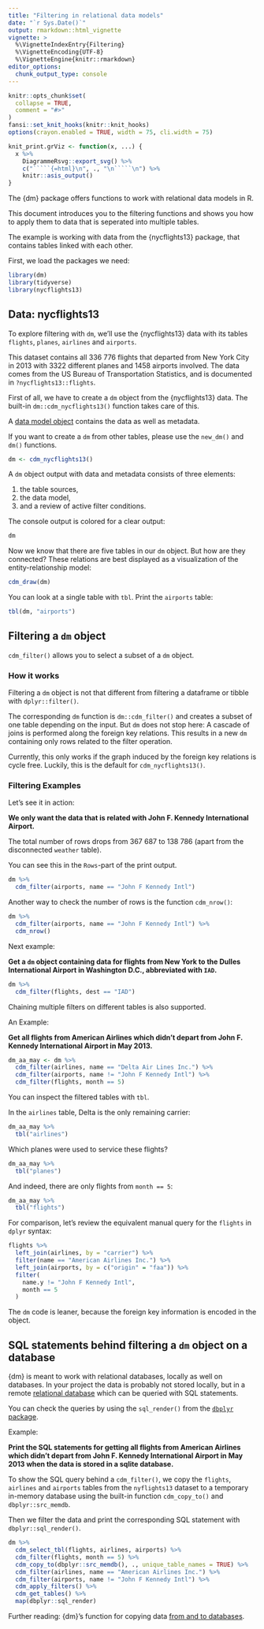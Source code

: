 ```yaml
---
title: "Filtering in relational data models"
date: "`r Sys.Date()`"
output: rmarkdown::html_vignette
vignette: >
  %\VignetteIndexEntry{Filtering}
  %\VignetteEncoding{UTF-8}
  %\VignetteEngine{knitr::rmarkdown}
editor_options:
  chunk_output_type: console
---
```


```r
knitr::opts_chunk$set(
  collapse = TRUE,
  comment = "#>"
)
fansi::set_knit_hooks(knitr::knit_hooks)
options(crayon.enabled = TRUE, width = 75, cli.width = 75)

knit_print.grViz <- function(x, ...) {
  x %>%
    DiagrammeRsvg::export_svg() %>%
    c("`````{=html}\n", ., "\n`````\n") %>%
    knitr::asis_output()
}
```

The {dm} package offers functions to work with relational data models in R.

This document introduces you to the filtering functions and shows you how to apply them to data that is seperated into multiple tables.

The example is working with data from the {nycflights13} package, that contains tables linked with each other.

First, we load the packages we need:

```r
library(dm)
library(tidyverse)
library(nycflights13)
```

## Data: nycflights13

To explore filtering with `dm`, we'll use the {nycflights13} data with its tables `flights`, `planes`, `airlines` and `airports`.

This dataset contains all 336 776 flights that departed from New York City in 2013 with 3322 different planes and 1458 airports involved.
The data comes from the US Bureau of Transportation Statistics, and is documented in `?nycflights13::flights`.

First of all, we have to create a `dm` object from the {nycflights13} data.
The built-in `dm::cdm_nycflights13()` function takes care of this.

A [data model object](https://krlmlr.github.io/dm/articles/dm-class-and-basic-operations.html#class-dm) contains the data as well as metadata.

If you want to create a `dm` from other tables, please use the `new_dm()` and `dm()` functions.

```r
dm <- cdm_nycflights13()
```

A `dm` object output with data and metadata consists of three elements: 

1. the table sources,
2. the data model,
3. and a review of active filter conditions.

The console output is colored for a clear output:

```r
dm
```

Now we know that there are five tables in our `dm` object.
But how are they connected?
These relations are best displayed as a visualization of the entity-relationship model:

```r
cdm_draw(dm)
```

You can look at a single table with `tbl`.
Print the `airports` table:

```r
tbl(dm, "airports")
```

## Filtering a `dm` object {#filter}

`cdm_filter()` allows you to select a subset of a `dm` object.

### How it works

Filtering a `dm` object is not that different from filtering a dataframe or tibble with `dplyr::filter()`.

The corresponding `dm` function is `dm::cdm_filter()` and creates a subset of one table depending on the input.
But `dm` does not stop here: A cascade of joins is performed along the foreign key relations.
This results in a new `dm` containing only rows related to the filter operation.

Currently, this only works if the graph induced by the foreign key relations is cycle free.
Luckily, this is the default for `cdm_nycflights13()`.

### Filtering Examples

Let's see it in action:

**We only want the data that is related with John F. Kennedy International Airport.**

The total number of rows drops from  367 687 to 138 786 (apart from the disconnected `weather` table).

You can see this in the `Rows`-part of the print output.

```r
dm %>% 
  cdm_filter(airports, name == "John F Kennedy Intl")
```

Another way to check the number of rows is the function `cdm_nrow()`:

```r
dm %>%
  cdm_filter(airports, name == "John F Kennedy Intl") %>%
  cdm_nrow()
```

Next example:

**Get a `dm` object containing data for flights from New York to the Dulles International Airport in Washington D.C., abbreviated with `IAD`.**

```r
dm %>% 
  cdm_filter(flights, dest == "IAD")
```

Chaining multiple filters on different tables is also supported.

An Example:

**Get all flights from American Airlines which didn't depart from John F. Kennedy International Airport in May 2013.**

```r
dm_aa_may <- dm %>%
  cdm_filter(airlines, name == "Delta Air Lines Inc.") %>%
  cdm_filter(airports, name != "John F Kennedy Intl") %>%
  cdm_filter(flights, month == 5)
```

You can inspect the filtered tables with `tbl`.

In the `airlines` table, Delta is the only remaining carrier:

```r
dm_aa_may %>% 
  tbl("airlines")
```

Which planes were used to service these flights?

```r
dm_aa_may %>% 
  tbl("planes")
```

And indeed, there are only flights from `month == 5`:

```r
dm_aa_may %>% 
  tbl("flights")
```

For comparison, let's review the equivalent manual query for the `flights` in `dplyr` syntax:

```r
flights %>%
  left_join(airlines, by = "carrier") %>%
  filter(name == "American Airlines Inc.") %>%
  left_join(airports, by = c("origin" = "faa")) %>%
  filter(
    name.y != "John F Kennedy Intl",
    month == 5
  )
```

The `dm` code is leaner, because the foreign key information is encoded in the object.

## SQL statements behind filtering a `dm` object on a database

{dm} is meant to work with relational databases, locally as well on databases.
In your project the data is probably not stored locally, but in a remote [relational database](https://krlmlr.github.io/dm/articles/dm-introduction-relational-data-models.html#relational-databases) which can be queried with SQL statements.

You can check the queries by using the `sql_render()` from the [`dbplyr` package](https://dbplyr.tidyverse.org/).

Example:

**Print the SQL statements for getting all flights from American Airlines which didn't depart from John F. Kennedy International Airport in May 2013 when the data is stored in a sqlite database.**

To show the SQL query behind a `cdm_filter()`, we copy the `flights`, `airlines` and `airports` tables from the `nyflights13` dataset to a temporary in-memory database using the built-in function `cdm_copy_to()` and `dbplyr::src_memdb`.

Then we filter the data and print the corresponding SQL statement with `dbplyr::sql_render()`.

```r
dm %>%
  cdm_select_tbl(flights, airlines, airports) %>%
  cdm_filter(flights, month == 5) %>% 
  cdm_copy_to(dbplyr::src_memdb(), ., unique_table_names = TRUE) %>% 
  cdm_filter(airlines, name == "American Airlines Inc.") %>%
  cdm_filter(airports, name != "John F Kennedy Intl") %>%
  cdm_apply_filters() %>% 
  cdm_get_tables() %>%
  map(dbplyr::sql_render)
```

Further reading: {dm}'s function for copying data [from and to databases](https://krlmlr.github.io/dm/articles/dm.html#copy).
